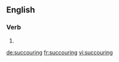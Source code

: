 ==English==

===Verb===
{{head|en}}

# {{present participle of|succour|lang=en}}

[[de:succouring]]
[[fr:succouring]]
[[vi:succouring]]